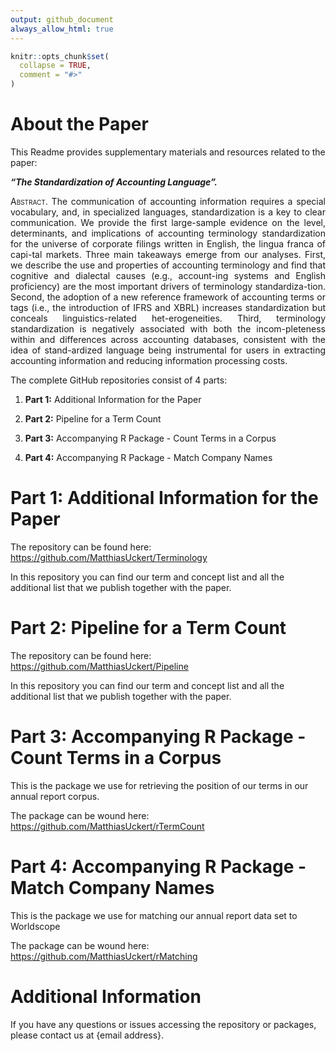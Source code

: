 ```yaml
---
output: github_document
always_allow_html: true
---
```


<!-- README.md is generated from README.Rmd. Please edit that file -->

```r
knitr::opts_chunk$set(
  collapse = TRUE,
  comment = "#>"
)
```

# About the Paper

This Readme provides supplementary materials and resources related to the paper:

***"The Standardization of Accounting Language".***

::: {style="text-align: justify"}
[Abstract.]{.smallcaps} The communication of accounting information requires a special vocabulary, and, in specialized languages, standardization is a key to clear communication. We provide the first large-sample evidence on the level, determinants, and implications of accounting terminology standardization for the universe of corporate filings written in English, the lingua franca of capi-tal markets. Three main takeaways emerge from our analyses. First, we describe the use and properties of accounting terminology and find that cognitive and dialectal causes (e.g., account-ing systems and English proficiency) are the most important drivers of terminology standardiza-tion. Second, the adoption of a new reference framework of accounting terms or tags (i.e., the introduction of IFRS and XBRL) increases standardization but conceals linguistics-related het-erogeneities. Third, terminology standardization is negatively associated with both the incom-pleteness within and differences across accounting databases, consistent with the idea of stand-ardized language being instrumental for users in extracting accounting information and reducing information processing costs.
:::

The complete GitHub repositories consist of 4 parts:

1.  **Part 1:** Additional Information for the Paper

2.  **Part 2:** Pipeline for a Term Count

3.  **Part 3:** Accompanying R Package - Count Terms in a Corpus

4.  **Part 4:** Accompanying R Package - Match Company Names

# Part 1: Additional Information for the Paper

The repository can be found here: <https://github.com/MatthiasUckert/Terminology>

In this repository you can find our term and concept list and all the additional list that we publish together with the paper.

# Part 2: Pipeline for a Term Count

The repository can be found here: <https://github.com/MatthiasUckert/Pipeline>

In this repository you can find our term and concept list and all the additional list that we publish together with the paper.

# Part 3: Accompanying R Package - Count Terms in a Corpus

This is the package we use for retrieving the position of our terms in our annual report corpus.

The package can be wound here: <https://github.com/MatthiasUckert/rTermCount>

# Part 4: Accompanying R Package - Match Company Names

This is the package we use for matching our annual report data set to Worldscope

The package can be wound here: <https://github.com/MatthiasUckert/rMatching>

# Additional Information

If you have any questions or issues accessing the repository or packages, please contact us at {email address}.
